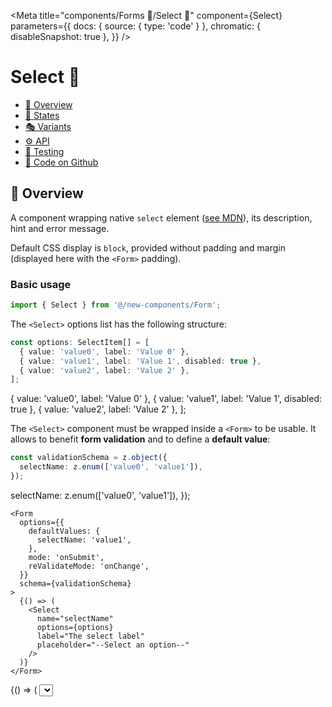 

<Meta
  title="components/Forms 🦠/Select 🧬"
  component={Select}
  parameters={{
    docs: { source: { type: 'code' } },
    chromatic: { disableSnapshot: true },
  }}
/>

# Select 🧬

- [🧰 Overview](#-overview)
- [🔁 States](#-states)
- [🎭 Variants](#-variants)
- [⚙️ API](#-api)
- [🧪 Testing](#-testing)
- [🐙 Code on Github](https://github.com/hasura/graphql-engine-mono/tree/main/console/src/new-components/Form/Select.tsx)

## 🧰 Overview

A component wrapping native `select` element ([see MDN](https://developer.mozilla.org/en-US/docs/Web/HTML/Element/select)),
its description, hint and error message.

Default CSS display is `block`, provided without padding and margin (displayed here with the `<Form>` padding).

### Basic usage

```ts
import { Select } from '@/new-components/Form';
```

The `<Select>` options list has the following structure:

```ts
const options: SelectItem[] = [
  { value: 'value0', label: 'Value 0' },
  { value: 'value1', label: 'Value 1', disabled: true },
  { value: 'value2', label: 'Value 2' },
];
```

  { value: 'value0', label: 'Value 0' },
  { value: 'value1', label: 'Value 1', disabled: true },
  { value: 'value2', label: 'Value 2' },
];

The `<Select>` component must be wrapped inside a `<Form>` to be usable. It allows to benefit **form validation**
and to define a **default value**:

```ts
const validationSchema = z.object({
  selectName: z.enum(['value0', 'value1']),
});
```

  selectName: z.enum(['value0', 'value1']),
});

```tsx
<Form
  options={{
    defaultValues: {
      selectName: 'value1',
    },
    mode: 'onSubmit',
    reValidateMode: 'onChange',
  }}
  schema={validationSchema}
>
  {() => (
    <Select
      name="selectName"
      options={options}
      label="The select label"
      placeholder="--Select an option--"
    />
  )}
</Form>
```

<Canvas>
  <Story name="Overview">
    <Form
      options={{
        defaultValues: {
          selectName: 'value1',
        },
        mode: 'onSubmit',
        reValidateMode: 'onChange',
      }}
      schema={validationSchema}
    >
      {() => (
        <Select
          name="selectName"
          options={options}
          label="The select label"
          placeholder="--Select an option--"
        />
      )}
    </Form>
  </Story>
</Canvas>

  const formRef = useRef();
  if (args && args.triggerValidation) {
    useEffect(() => {
      formRef.current.trigger();
    });
  }
  return (
    <Form
      ref={formRef}
      options={{
        defaultValues: {
          ...(args && args.defaultValues ? args.defaultValues : {}),
        },
        mode: 'onBlur',
      }}
      schema={validationSchema}
    >
      {() => <Select {...args} />}
    </Form>
  );
};

  'States - With default value': {
    name: 'selectName',
    options: options,
    label: 'With selected value',
    placeholder: '--Select an option--',
    defaultValues: {
      selectName: 'value2',
    },
  },
  'States - Disabled': {
    name: 'selectName',
    options: options,
    label: 'Disabled',
    placeholder: '--Select an option--',
    disabled: true,
  },
  'States - With error message': {
    name: 'selectName',
    options: options,
    label: 'With error message',
    placeholder: '--Select an option--',
    triggerValidation: true,
  },
  'Variant - With description': {
    name: 'selectName',
    options: options,
    label: 'Label',
    description: 'Select description',
    placeholder: '--Select an option--',
  },
  'API playground': {
    name: 'selectName',
    options: options,
    label: 'API playground',
    placeholder: '--Select an option--',
  },
  'Testing - Scalability': {
    name: 'selectName',
    options: options,
    label:
      'Lorem ipsum dolor sit amet, consectetur adipiscing elit, sed do eiusmod tempor incididunt ut labore et dolore magna aliqua. Ut enim ad minim veniam, quis nostrud exercitation ullamco laboris nisi ut aliquip ex ea commodo consequat. Duis aute irure dolor in reprehenderit in voluptate velit esse cillum dolore eu fugiat nulla pariatur. Excepteur sint occaecat cupidatat non proident, sunt in culpa qui officia deserunt mollit anim id est laborum.',
    description:
      'Lorem ipsum dolor sit amet, consectetur adipiscing elit, sed do eiusmod tempor incididunt ut labore et dolore magna aliqua. Ut enim ad minim veniam, quis nostrud exercitation ullamco laboris nisi ut aliquip ex ea commodo consequat. Duis aute irure dolor in reprehenderit in voluptate velit esse cillum dolore eu fugiat nulla pariatur. Excepteur sint occaecat cupidatat non proident, sunt in culpa qui officia deserunt mollit anim id est laborum.',
    placeholder:
      '--Lorem ipsum dolor sit amet, consectetur adipiscing elit, sed do eiusmod tempor incididunt ut labore et dolore magna aliqua. Ut enim ad minim veniam, quis nostrud exercitation ullamco laboris nisi ut aliquip ex ea commodo consequat. Duis aute irure dolor in reprehenderit in voluptate velit esse cillum dolore eu fugiat nulla pariatur. Excepteur sint occaecat cupidatat non proident, sunt in culpa qui officia deserunt mollit anim id est laborum.--',
    tooltip:
      'Lorem ipsum dolor sit amet, consectetur adipiscing elit, sed do eiusmod tempor incididunt ut labore et dolore magna aliqua. Ut enim ad minim veniam, quis nostrud exercitation ullamco laboris nisi ut aliquip ex ea commodo consequat. Duis aute irure dolor in reprehenderit in voluptate velit esse cillum dolore eu fugiat nulla pariatur. Excepteur sint occaecat cupidatat non proident, sunt in culpa qui officia deserunt mollit anim id est laborum.',
    triggerValidation: true,
  },
};

## 🔁 States

### 🔁 With default value

Use `<Form>` options to set default value.

<Canvas>
  <Story
    name="States - With default value"
    args={stories['States - With default value']}
  >
    {Template.bind({})}
  </Story>
</Canvas>

### 🔁 Disabled

<Canvas>
  <Story name="States - Disabled" args={stories['States - Disabled']}>
    {Template.bind({})}
  </Story>
</Canvas>

### 🔁 With error message

Incorrect value is set then `<Form>` validation is automatically triggered.

<Canvas>
  <Story
    name="States - With error message"
    args={stories['States - With error message']}
  >
    {Template.bind({})}
  </Story>
</Canvas>

## 🎭 Variants

### 🎭 With description

<Canvas>
  <Story
    name="Variant - With description"
    args={stories['Variant - With description']}
  >
    {Template.bind({})}
  </Story>
</Canvas>

## ⚙️ API

<Canvas>
  <Story name="API playground" args={stories['API playground']}>
    {Template.bind({})}
  </Story>
</Canvas>

<details open>
  <summary className="mdx-collapsible-section">
    <p className="mdx-collapsible-section__chevron">
      <strong>&gt;</strong>
    </p>
    <p className="mdx-collapsible-section__label">
      <strong>Show/hide</strong> props
    </p>
  </summary>
  <ArgsTable story="API playground" />
</details>

## 🧪 Testing

### 🧪 Scalability

<Canvas>
  <Story name="Testing - Scalability" args={stories['Testing - Scalability']}>
    {Template.bind({})}
  </Story>
</Canvas>

### 🧪 Snapshot 📸

<Canvas>
  <Story
    name="Testing - Snapshot"
    args={stories}
    parameters={{
      chromatic: { disableSnapshot: false },
    }}
  >
    {TemplateStoriesFactory(Template).bind({})}
  </Story>
</Canvas>
